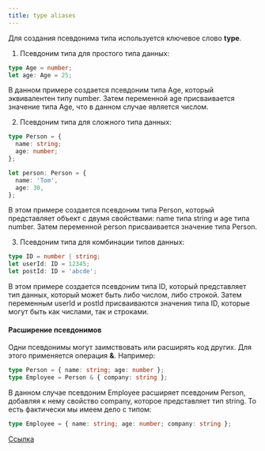 ```yaml
---
title: type aliases
---
```


Для создания псевдонима типа используется ключевое слово **type**.

1. Псевдоним типа для простого типа данных:

```typescript
type Age = number;
let age: Age = 25;
```

В данном примере создается псевдоним типа Age, который эквивалентен типу number. Затем переменной age присваивается значение типа Age, что в данном случае является числом.

2. Псевдоним типа для сложного типа данных:

```typescript
type Person = {
  name: string;
  age: number;
};

let person: Person = {
  name: 'Tom',
  age: 30,
};
```

В этом примере создается псевдоним типа Person, который представляет объект с двумя свойствами: name типа string и age типа number. Затем переменной person присваивается значение типа Person.

3. Псевдоним типа для комбинации типов данных:

```typescript
type ID = number | string;
let userId: ID = 12345;
let postId: ID = 'abcde';
```

В этом примере создается псевдоним типа ID, который представляет тип данных, который может быть либо числом, либо строкой. Затем переменным userId и postId присваиваются значения типа ID, которые могут быть как числами, так и строками.

#### Расширение псевдонимов

Одни псевдонимы могут заимствовать или расширять код других. Для этого применяется операция **&**. Например:

```typescript
type Person = { name: string; age: number };
type Employee = Person & { company: string };
```

В данном случае псевдоним Employee расширяет псевдоним Person, добавляя к нему свойство company, которое представляет тип string. То есть фактически мы имеем дело с типом:

```typescript
type Employee = { name: string; age: number; company: string };
```

[Ссылка](https://metanit.com/web/typescript/2.14.php)
